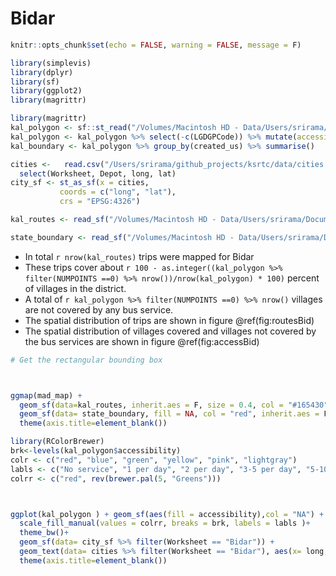 # Bidar




```r
knitr::opts_chunk$set(echo = FALSE, warning = FALSE, message = F)

library(simplevis)
library(dplyr)
library(sf)
library(ggplot2)
library(magrittr)

```

```r
library(magrittr)
kal_polygon <- sf::st_read("/Volumes/Macintosh HD - Data/Users/srirama/Documents/raviuitp/bidar_division/wgs_bidar_accessibility.shp") 
kal_polygon <- kal_polygon %>% select(-c(LGDGPCode)) %>% mutate(accessibility = cut(NUMPOINTS, breaks=c(-Inf,0,1,2,5,10,Inf)))
kal_boundary <- kal_polygon %>% group_by(created_us) %>% summarise() 

cities <-   read.csv("/Users/srirama/github_projects/ksrtc/data/cities.csv") %>% 
  select(Worksheet, Depot, long, lat)
city_sf <- st_as_sf(x = cities,                         
           coords = c("long", "lat"),
           crs = "EPSG:4326")

kal_routes <- read_sf("/Volumes/Macintosh HD - Data/Users/srirama/Documents/raviuitp/bidar_division/bidar_division.shp")

state_boundary <- read_sf("/Volumes/Macintosh HD - Data/Users/srirama/Documents/raviuitp/shapefiles/State/State_Boundary.shp")


```


-   In total `r nrow(kal_routes)` trips were mapped for Bidar
-   These trips cover about `r 100 - as.integer((kal_polygon %>% filter(NUMPOINTS ==0) %>% nrow())/nrow(kal_polygon) * 100)` percent of villages in the district.
-   A total of `r kal_polygon %>% filter(NUMPOINTS ==0) %>% nrow()` villages are not covered by any bus service.
-   The spatial distribution of trips are shown in figure \@ref(fig:routesBid)
-   The spatial distribution of villages covered and villages not covered by the bus services are shown in figure \@ref(fig:accessBid)

```r
# Get the rectangular bounding box



ggmap(mad_map) + 
  geom_sf(data=kal_routes, inherit.aes = F, size = 0.4, col = "#165430") +
  geom_sf(data= state_boundary, fill = NA, col = "red", inherit.aes = F)+
  theme(axis.title=element_blank())

```

```r

library(RColorBrewer)
brk<-levels(kal_polygon$accessibility)
colr <- c("red", "blue", "green", "yellow", "pink", "lightgray")
labls <- c("No service", "1 per day", "2 per day", "3-5 per day", "5-10 per day", "more than 10 per day")
colrr <- c("red", rev(brewer.pal(5, "Greens")))



ggplot(kal_polygon ) + geom_sf(aes(fill = accessibility),col = "NA") +
  scale_fill_manual(values = colrr, breaks = brk, labels = labls )+
  theme_bw()+
  geom_sf(data= city_sf %>% filter(Worksheet == "Bidar")) +
  geom_text(data= cities %>% filter(Worksheet == "Bidar"), aes(x= long, y = lat, label = Depot), vjust=-1)+
  theme(axis.title=element_blank())
  

```

